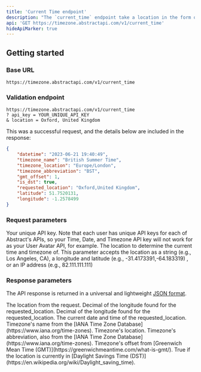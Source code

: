 ```yaml
---
title: 'Current Time endpoint'
description: "The `current_time` endpoint take a location in the form of a location name, latitude and longitude, or IP address and returns the current time, date, and timezone of that location."
api: 'GET https://timezone.abstractapi.com/v1/current_time'
hideApiMarker: true
---
```


## Getting started

### Base URL

```
https://timezone.abstractapi.com/v1/current_time
```

### Validation endpoint

```
https://timezone.abstractapi.com/v1/current_time
? api_key = YOUR_UNIQUE_API_KEY
& location = Oxford, United Kingdom
```

This was a successful request, and the details below are included in the response:

<ResponseExample>

```json
{
    "datetime": "2023-06-21 19:40:49",
    "timezone_name": "British Summer Time",
    "timezone_location": "Europe/London",
    "timezone_abbreviation": "BST",
    "gmt_offset": 1,
    "is_dst": true,
    "requested_location": "Oxford,United Kingdom",
    "latitude": 51.7520131,
    "longitude": -1.2578499
}
```

</ResponseExample>

### Request parameters

<ParamField query="api_key" type="String" required>
  Your unique API key. Note that each user has unique API keys for each of Abstract's APIs, so your Time, Date, and Timezone API key will not work for as your User Avatar API, for example.
</ParamField>

<ParamField query="location" type="String" required>
  The location to determine the current time and timezone of. This parameter accepts the location as a string (e.g., Los Angeles, CA), a longitude and latitude (e.g., -31.4173391,-64.183319) , or an IP address (e.g., 82.111.111.111)
</ParamField>

### Response parameters

The API response is returned in a universal and lightweight [JSON format](https://www.json.org/json-en.html).

<ResponseField name="requested_location" type="String">
  The location from the request.
</ResponseField>

<ResponseField name="longitude" type="Float">
  Decimal of the longitude found for the requested_location.
</ResponseField>

<ResponseField name="latitude" type="Float">
  Decimal of the longitude found for the requested_location.
</ResponseField>

<ResponseField name="datetime" type="String">
  The current date and time of the requested_location.
</ResponseField>

<ResponseField name="timezone_name" type="String">
  Timezone's name from the [IANA Time Zone Database](https://www.iana.org/time-zones).
</ResponseField>

<ResponseField name="timezone_location" type="String">
  Timezone's location.
</ResponseField>

<ResponseField name="timezone_abbreviation" type="String">
  Timezone's abbreviation, also from the [IANA Time Zone Database](https://www.iana.org/time-zones).
</ResponseField>

<ResponseField name="gmt_offset" type="Integer">
  Timezone's offset from [Greenwich Mean Time (GMT)](https://greenwichmeantime.com/what-is-gmt/).
</ResponseField>

<ResponseField name="is_dst" type="Boolean">
  True if the location is currently in [Daylight Savings Time (DST)](https://en.wikipedia.org/wiki/Daylight_saving_time).
</ResponseField>

